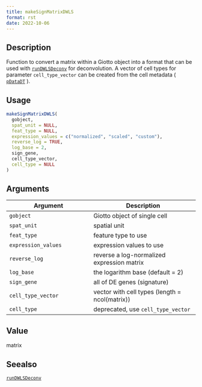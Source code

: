 ```yaml
--- 
title: makeSignMatrixDWLS 
format: rst 
date: 2022-10-06 
--- 
```


## Description

Function to convert a matrix within a Giotto object into a format
 that can be used with [`runDWLSDeconv`](#rundwlsdeconv) for deconvolution. A vector of cell types
 for parameter `cell_type_vector` can be created from the cell metadata ( [`pDataDT`](#pdatadt) ).


## Usage

```r
makeSignMatrixDWLS(
  gobject,
  spat_unit = NULL,
  feat_type = NULL,
  expression_values = c("normalized", "scaled", "custom"),
  reverse_log = TRUE,
  log_base = 2,
  sign_gene,
  cell_type_vector,
  cell_type = NULL
)
```


## Arguments

Argument      |Description
------------- |----------------
`gobject`     |     Giotto object of single cell
`spat_unit`     |     spatial unit
`feat_type`     |     feature type to use
`expression_values`     |     expression values to use
`reverse_log`     |     reverse a log-normalized expression matrix
`log_base`     |     the logarithm base (default = 2)
`sign_gene`     |     all of DE genes (signature)
`cell_type_vector`     |     vector with cell types (length = ncol(matrix))
`cell_type`     |     deprecated, use `cell_type_vector`


## Value

matrix


## Seealso

[`runDWLSDeconv`](#rundwlsdeconv)


